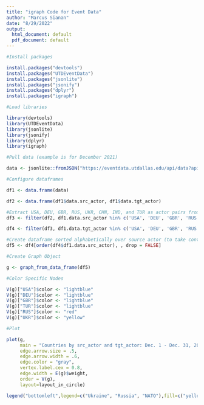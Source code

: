 ```yaml
---
title: "igraph Code for Event Data"
author: "Marcus Sianan"
date: "8/29/2022"
output:
  html_document: default
  pdf_document: default
---
```


```r
#Install packages

install.packages("devtools")
install.packages("UTDEventData")
install.packages("jsonlite")
install.packages("jsonify")
install.packages("dplyr")
install.packages("igraph")
```

```r
#Load libraries

library(devtools)
library(UTDEventData)
library(jsonlite)
library(jsonify)
library(dplyr)
library(igraph)
```

```r
#Pull data (example is for December 2021)

data <- jsonlite::fromJSON("https://eventdata.utdallas.edu/api/data?api_key=DuKE0xxIVofZfbzWjmfgGwQc3UM8JR63&query={%22$and%22:[{%22country_code%22:{%22$in%22:[%22USA%22,%22DEU%22,%22GBR%22,%22RUS%22,%22UKR%22,%22CHN%22,%22IND%22,%22TUR%22,%22BLR%22]}},{%22date8%22:{%22$gte%22:%2220211201%22,%22$lte%22:%2220211231%22}}]}&datasource=phoenix_v3")
```

```r
#Configure dataframes

df1 <- data.frame(data) 

df2 <- data.frame(df1$data.src_actor, df1$data.tgt_actor)

#Extract USA, DEU, GBR, RUS, UKR, CHN, IND, and TUR as actor pairs from "src_actor" and "tgt_actor" categories 
df3 <- filter(df2, df1.data.src_actor %in% c('USA', 'DEU', 'GBR', 'RUS', 'UKR', 'CHN', 'IND', 'TUR'))

df4 <- filter(df3, df1.data.tgt_actor %in% c('USA', 'DEU', 'GBR', 'RUS', 'UKR', 'CHN', 'IND', 'TUR'))

#Create dataframe sorted alphabetically over source actor (to take control back from igraph's node positioning)
df5 <- df4[order(df4$df1.data.src_actor), , drop = FALSE]
```

```r
#Create Graph Object

g <- graph_from_data_frame(df5)
```

```r
#Color Specific Nodes

V(g)["USA"]$color <- "lightblue"
V(g)["DEU"]$color <- "lightblue"
V(g)["GBR"]$color <- "lightblue"
V(g)["TUR"]$color <- "lightblue"
V(g)["RUS"]$color <- "red"
V(g)["UKR"]$color <- "yellow"
```

```r
#Plot

plot(g,
     main = "Countries by src_actor and tgt_actor: Dec. 1 - Dec. 31, 2021",
     edge.arrow.size = .5,
     edge.arrow.width = .6, 
     edge.color = "gray", 
     vertex.label.cex = 0.8,
     edge.width = E(g)$weight,
     order = V(g),
     layout=layout_in_circle)

legend("bottomleft",legend=c("Ukraine", "Russia", "NATO"),fill=c("yellow","red","lightblue"))
```